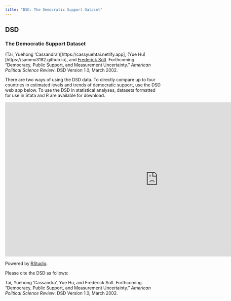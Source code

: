 ```yaml
---
title: "DSD: The Democratic Support Dataset"
---
```


## DSD

### The Democratic Support Dataset



(Tai, Yuehong 'Cassandra')[https://cassyuehtai.netlify.app], (Yue Hu)[https://sammo3182.github.io], and [Frederick Solt](https://fsolt.org). Forthcoming. "Democracy, Public Support, and Measurement Uncertainty." _American Political Science Review_. DSD Version 1.0, March 2002.

There are two ways of using the DSD data.  To directly compare up to four countries in estimated levels and trends of democratic support, use the DSD web app below.  To use the DSD in statistical analyses, datasets formatted for use in Stata and R are available for download.

<!-- <a class="button" href="swiid_source/">Explore the Source Data</a> -->
<!-- <a class="button" href="swiid_faq/">SWIID FAQ</a> -->
<!-- <a class="button" href="swiid_downloads/">Download the SWIID</a> -->

<iframe src="https://ctai.shinyapps.io/dmsweb/" style="border: none; width: 990px; height: 500px"></iframe>

Powered by [RStudio](http://shiny.rstudio.com). 

Please cite the DSD as follows:

Tai, Yuehong 'Cassandra', Yue Hu, and Frederick Solt. Forthcoming. "Democracy, Public Support, and Measurement Uncertainty." _American Political Science Review_. DSD Version 1.0, March 2002.

